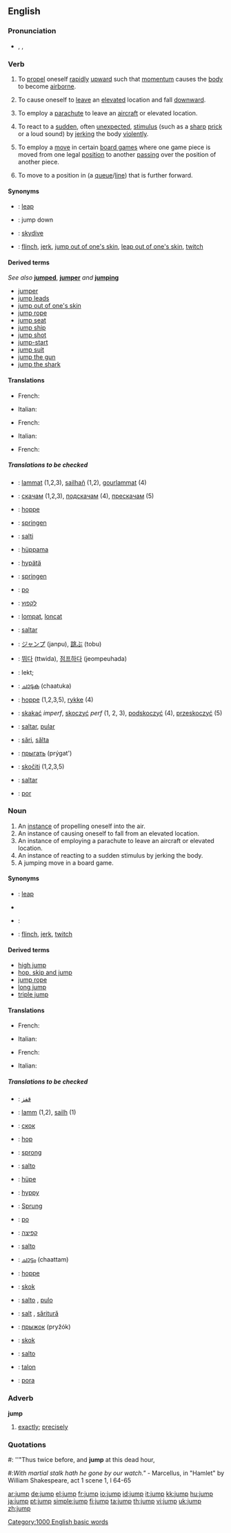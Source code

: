 ==English==
===Pronunciation===
*{{AHD|jŭmp}}, {{IPA|/dʒʌmp/}}, {{SAMPA|/dZVmp/}}

===Verb===
{{en-verb}}
#{{intransitive}} To [[propel]] oneself [[rapidly]] [[upward]] such that [[momentum]] causes the [[body]] to become [[airborne]].
#{{intransitive}} To cause oneself to [[leave]] an [[elevated]] location and fall [[downward]].
#{{intransitive}} To employ a [[parachute]] to leave an [[aircraft]] or elevated location.
#{{intransitive}} To react to a [[sudden]], often [[unexpected]], [[stimulus]] (such as a [[sharp]] [[prick]] or a loud sound) by [[jerk]]ing the body [[violently]].
#{{intransitive}} To employ a [[move]] in certain [[board games]] where one game piece is moved from one legal [[position]] to another [[pass]]ing over the position of another piece.
#{{transitive}} To move to a position in (a [[queue]]/[[line]]) that is further forward.

====Synonyms====
*{{italbrac|propel oneself upwards}}: [[leap]]
*{{italbrac|cause oneself to leave an elevated location and fall}}: jump down
*{{italbrac|employ a parachute to leave an aircraft or elevated location}}: [[skydive]]
*{{italbrac|react to a sudden stimulus by jerking the body violently}}: [[flinch]], [[jerk]], [[jump out of one's skin]], [[leap out of one's skin]], [[twitch]]

====Derived terms====
''See also'' '''[[jumped]]''', '''[[jumper]]''' ''and'' '''[[jumping]]'''
<!--"jumping-off point" is derived from "jumping"-->
*[[jumper]]<!--one who jumps-->
*[[jump leads]]
*[[jump out of one's skin]]
*[[jump rope]]<!--verb-->
*[[jump seat]]
*[[jump ship]]
*[[jump shot]]
*[[jump-start]]
*[[jump suit]]
*[[jump the gun]]
*[[jump the shark]]

====Translations====
{{trans-top|propel oneself rapidly upward such that momentum causes the body to become airborne}}
*French: {{t|fr|sauter}}
{{trans-mid}}
*Italian: {{t|it|saltare}}
{{trans-bottom}}

{{trans-top|cause oneself to leave an elevated location and fall downward}}
*French: {{t|fr|sauter}}
{{trans-mid}}
*Italian: {{t|it|saltare}}
{{trans-bottom}}

{{trans-top|employ a parachute to leave an aircraft or elevated location}}
{{trans-mid}}
{{trans-bottom}}

{{trans-top|react to a sudden stimulus by jerking the body violently}}
*French: {{t|fr|sursauter}}
{{trans-mid}}
{{trans-bottom}}

{{trans-top|employ a move in certain board games in which one piece moves over another}}
{{trans-mid}}
{{trans-bottom}}

{{trans-top|move to a position in (a queue/line) that is further forward}}
{{trans-mid}}
{{trans-bottom}}

=====Translations to be checked=====
{{checktrans}}
*{{ttbc|Breton}}: [[lammat]] (1,2,3), [[sailhañ]] (1,2), [[gourlammat]] (4)
*{{ttbc|Bulgarian}}: [http://bg.wiktionary.org/wiki/%D1%81%D0%BA%D0%B0%D1%87%D0%B0%D0%BC скачам] (1,2,3), [http://bg.wiktionary.org/wiki/%D0%BF%D0%BE%D0%B4%D1%81%D0%BA%D0%B0%D1%87%D0%B0%D0%BC подскачам] (4),     [http://bg.wiktionary.org/wiki/%D0%BF%D1%80%D0%B5%D1%81%D0%BA%D0%B0%D1%87%D0%B0%D0%BC прескачам] (5)
*{{ttbc|Danish}}: [[hoppe]]
*{{ttbc|Dutch}}: [[springen]]
*{{ttbc|Esperanto}}: [[salti]]
*{{ttbc|Estonian}}: [[hüppama]]
*{{ttbc|Finnish}}: [[hypätä]]
*{{ttbc|German}}: [[springen]]
*{{ttbc|Guaraní}}: [[po#Guaraní|po]]
*{{ttbc|Hebrew}}: [[לקפוץ]]
*{{ttbc|Indonesian}}: [[lompat]], [[loncat]]
*{{ttbc|Interlingua}}: [[saltar]]
*{{ttbc|Japanese}}: [[ジャンプ]] (janpu), [[跳ぶ]] (tobu)
*{{ttbc|Korean}}: [[뛰다]] (ttwida), [[점프하다]] (jeompeuhada)
*{{ttbc|Latvian}}: lekt; 
*{{ttbc|Malayalam}}: [[ചാടുക]] (chaatuka)
*{{ttbc|Norwegian}}: [[hoppe]] (1,2,3,5), [[rykke]] (4)
*{{ttbc|Polish}}: [[skakać]] ''imperf'', [[skoczyć]] ''perf'' (1, 2, 3), [[podskoczyć]] (4), [[przeskoczyć]] (5)
*{{ttbc|Portuguese}}: [[saltar]], [[pular]]
*{{ttbc|Romanian}}: [[sări]], [[sălta]]
*{{ttbc|Russian}}: [[прыгать]] (prýgat')
*{{ttbc|Slovene}}: [[skočiti]] (1,2,3,5)
*{{ttbc|Spanish}}: [[saltar]]
*{{ttbc|Tupinambá}}: [[por#Tupinambá|por]]

===Noun===
{{en-noun}}

# An [[instance]] of propelling oneself into the air.
# An instance of causing oneself to fall from an elevated location.
# An instance of employing a parachute to leave an aircraft or elevated location.
# An instance of reacting to a sudden stimulus by jerking the body.
# A jumping move in a board game.

====Synonyms====
*{{italbrac|instance of propelling oneself into the air}}: [[leap]]
*{{italbrac|instance of causing oneself to fall from an elevated location}}
*{{italbrac|instance of employing a parachute to leave an aircraft or elevated location}}: 
*{{italbrac|instance of reacting to a sudden stimulus by jerking the body}}: [[flinch]], [[jerk]], [[twitch]]

====Derived terms====
<!--"for the high jump" is derived from "high jump"-->
*[[high jump]]
*[[hop, skip and jump]]
*[[jump rope]]<!--noun-->
*[[long jump]]
*[[triple jump]]

====Translations====
{{trans-top|instance of propelling oneself into the air}}
*French: {{fr|saut|m}}
{{trans-mid}}
*Italian: {{it|salto|m}}
{{trans-bottom}}

{{trans-top|instance of causing oneself to fall from an elevated location}}
*French: {{fr|saut|m}}
{{trans-mid}}
*Italian: {{it|salto|m}}
{{trans-bottom}}

{{trans-top|instance of employing a parachute to leave an aircraft or elevated location}}
{{trans-mid}}
{{trans-bottom}}

{{trans-top|instance of reacting to a sudden stimulus by jerking the body}}
{{trans-mid}}
{{trans-bottom}}

{{trans-top|jumping move in a board game}}
{{trans-mid}}
{{trans-bottom}}

=====Translations to be checked=====
*{{ttbc|Arabic}}: [[قفز]] 
*{{ttbc|Breton}}: [[lamm]] {{m}} (1,2), [[sailh]] {{m}} (1)
*{{ttbc|Bulgarian}}: [http://bg.wiktionary.org/wiki/%D1%81%D0%BA%D0%BE%D0%BA скок] {{m}}
*{{ttbc|Danish}}: [[hop]]
*{{ttbc|Dutch}}: [[sprong]] {{m}}
*{{ttbc|Esperanto}}: [[salto]]
*{{ttbc|Estonian}}: [[hüpe]]
*{{ttbc|Finnish}}: [[hyppy]]
*{{ttbc|German}}: [[Sprung]] {{m}}
*{{ttbc|Guaraní}}: [[po]]
*{{ttbc|Hebrew}}: [[קפיצה]] {{f}}
*{{ttbc|Interlingua}}: [[salto#Interlingua|salto]]
*{{ttbc|Malayalam}}: [[ചാട്ടം]] (chaattam)
*{{ttbc|Norwegian}}: [[hoppe]]
*{{ttbc|Polish}}: [[skok]] {{m}}
*{{ttbc|Portuguese}}: [[salto]] {{m}}, [[pulo]] {{m}}
*{{ttbc|Romanian}}: [[salt#Romanian|salt]] {{n}}, [[săritură]] {{f}}
*{{ttbc|Russian}}: [[прыжок]] (pryžók) {{n}}
*{{ttbc|Slovene}}: [[skok]] {{m}}
*{{ttbc|Spanish}}: [[salto]] {{m}}
*{{ttbc|Tagalog}}: [[talon]]
*{{ttbc|Tupinambá}}: [[pora]]

[[Category:1000 English basic words]]

===Adverb===
'''jump'''

# [[exactly]]; [[precisely]]

===Quotations===
#: ''"Thus twice before, and '''jump''' at this dead hour,
#:''With martial stalk hath he gone by our watch."'' - Marcellus, in "Hamlet" by William Shakespeare, act 1 scene 1, l 64-65

[[ar:jump]]
[[de:jump]]
[[el:jump]]
[[fr:jump]]
[[io:jump]]
[[id:jump]]
[[it:jump]]
[[kk:jump]]
[[hu:jump]]
[[ja:jump]]
[[pt:jump]]
[[simple:jump]]
[[fi:jump]]
[[ta:jump]]
[[th:jump]]
[[vi:jump]]
[[uk:jump]]
[[zh:jump]]